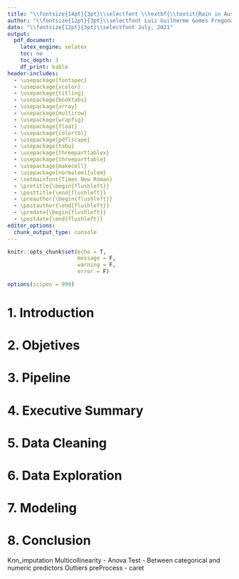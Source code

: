 ```yaml
---
title: "\\fontsize{14pt}{3pt}\\selectfont \\textbf{\\textit{Rain in Australia - Kaggle Open Source Dataset}}"
author: "\\fontsize{12pt}{3pt}\\selectfont Luiz Guilherme Gomes Fregona"
date: "\\fontsize{12pt}{3pt}\\selectfont July, 2021"
output: 
  pdf_document:
    latex_engine: xelatex
    toc: no
    toc_depth: 3
    df_print: kable
header-includes:
  - \usepackage{fontspec}
  - \usepackage{xcolor}
  - \usepackage{titling}
  - \usepackage{booktabs}
  - \usepackage{array}
  - \usepackage{multirow}
  - \usepackage{wrapfig}
  - \usepackage{float}
  - \usepackage{colortbl}
  - \usepackage{pdflscape}
  - \usepackage{tabu}
  - \usepackage{threeparttablex}
  - \usepackage{threeparttable}
  - \usepackage{makecell}
  - \usepackage[normalem]{ulem}
  - \setmainfont{Times New Roman}
  - \pretitle{\begin{flushleft}}
  - \posttitle{\end{flushleft}}  
  - \preauthor{\begin{flushleft}}
  - \postauthor{\end{flushleft}}  
  - \predate{\begin{flushleft}}
  - \postdate{\end{flushleft}}  
editor_options: 
  chunk_output_type: console
---
```

\newpage
\thispagestyle{empty}
\mbox{}

\tableofcontents
\thispagestyle{plain}

\newpage
\thispagestyle{empty}
\mbox{}

```r
knitr::opts_chunk$set(echo = T,
                      message = F,
                      warning = F,
                      error = F)
```

```r
options(scipen = 999)
```

# 1. Introduction


# 2. Objetives



# 3. Pipeline

\newpage

# 4. Executive Summary


\newpage

# 5. Data Cleaning


\newpage

# 6. Data Exploration

\newpage

# 7. Modeling


# 8. Conclusion

Knn_imputation
Multicollinearity - Anova Test - Between categorical and numeric predictors
Outliers
preProcess - caret